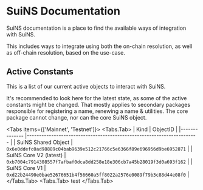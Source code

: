 
# SuiNS Documentation

SuiNS documentation is a place to find the available ways of integration with SuiNS.

This includes ways to integrate using both the on-chain resolution, as well as off-chain resolution,
based on the use-case.


## Active Constants

This is a list of our current active objects to interact with SuiNS. 

<Callout type="info" emoji="ℹ️">
  It's recommended to look here for the latest state, as some of the active constants might be changed.
  That mostly applies to secondary packages responsible for registering a name, renewing a name & utilities.
  The core package cannot change, nor can the core SuiNS object.
</Callout>
 
<Tabs items={['Mainnet', 'Testnet']}>
    <Tabs.Tab>
| Kind  	| ObjectID                                                            	|
|--------------	|----------------------------------------------------------------------	|
| SuiNS Shared Object 	| `0x6e0ddefc0ad98889c04bab9639e512c21766c5e6366f89e696956d9be6952871` 	|
| SuiNS Core V2 (latest)     	| `0xb7004c7914308557f7afbaf0dca8dd258e18e306cb7a45b28019f3d0a693f162`                                        	|
| SuiNS Core V1 | `0xd22b24490e0bae52676651b4f56660a5ff8022a2576e0089f79b3c88d44e08f0` |
    </Tabs.Tab>
    <Tabs.Tab>
    test
    </Tabs.Tab>
</Tabs>
